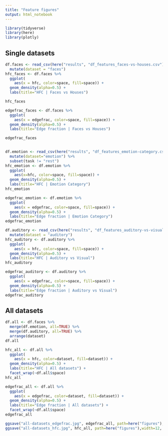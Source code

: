 ```yaml
---
title: "Feature figures"
output: html_notebook
---
```


```r
library(tidyverse)
library(here)
library(plotly)
```

## Single datasets
```r
df.faces <- read_csv(here("results", "df_features_faces-vs-houses.csv")) %>%
  mutate(dataset = "faces")
hfc_faces <- df.faces %>% 
  ggplot(
    aes(x = hfc, color=space, fill=space)) +
  geom_density(alpha=0.5) +
  labs(title="HFC | Faces vs Houses")

hfc_faces
```

```r
edgefrac_faces <- df.faces %>% 
  ggplot(
    aes(x = edgefrac, color=space, fill=space)) +
  geom_density(alpha=0.5) +
  labs(title="Edge fraction | Faces vs Houses")

edgefrac_faces
  
```

```r
df.emotion <- read_csv(here("results", "df_features_emotion-category.csv")) %>% 
  mutate(dataset="emotion") %>% 
  subset(task != "rest")
hfc_emotion <- df.emotion %>% 
  ggplot(
    aes(x=hfc, color=space, fill=space)) +
  geom_density(alpha=0.5) +
  labs(title="HFC | Emotion Category")
hfc_emotion
```

```r
edgefrac_emotion <- df.emotion %>% 
  ggplot(
    aes(x = edgefrac, color=space, fill=space)) +
  geom_density(alpha=0.5) +
  labs(title="Edge fraction | Emotion Category")
edgefrac_emotion
```

```r
df.auditory <- read_csv(here("results", "df_features_auditory-vs-visual.csv")) %>% 
  mutate(dataset = "auditory")
hfc_auditory <- df.auditory %>% 
  ggplot(
    aes(x = hfc, color=space, fill=space)) +
  geom_density(alpha=0.5) +
  labs(title="HFC | Auditory vs Visual")
hfc_auditory
```

```r
edgefrac_auditory <- df.auditory %>% 
  ggplot(
    aes(x = edgefrac, color=space, fill=space)) +
  geom_density(alpha=0.5) +
  labs(title="Edge fraction | Auditory vs Visual")
edgefrac_auditory
```

## All datasets
```r
df.all <- df.faces %>% 
  merge(df.emotion, all=TRUE) %>% 
  merge(df.auditory, all=TRUE) %>% 
  arrange(dataset)
df.all
```

```r
hfc_all <- df.all %>%
  ggplot(
    aes(x = hfc, color=dataset, fill=dataset)) +
  geom_density(alpha=0.5) +
  labs(title="HFC | All datasets") +
  facet_wrap(~df.all$space)
hfc_all
```

```r
edgefrac_all <- df.all %>%
  ggplot(
    aes(x = edgefrac, color=dataset, fill=dataset)) +
  geom_density(alpha=0.5) +
  labs(title="Edge fraction | All datasets") +
  facet_wrap(~df.all$space)
edgefrac_all
```

```r
ggsave("all-datasets_edgefrac.jpg", edgefrac_all, path=here("figures"),width=12, height=4)
ggsave("all-datasets_hfc.jpg", hfc_all, path=here("figures"),width=12, height=4)
```

